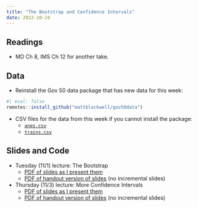 ```yaml
---
title: "The Bootstrap and Confidence Intervals"
date: 2022-10-24
---
```



## Readings 

- MD Ch 8, IMS Ch 12 for another take. 



## Data

- Reinstall the Gov 50 data package that has new data for this week:
```r
#| eval: false
remotes::install_github("mattblackwell/gov50data")
```

- CSV files for the data from this week if you cannot install the package:
  - [`anes.csv`](/files/data/anes.csv)
  - [`trains.csv`](/files/data/trains.csv)

## Slides and Code

- Tuesday (11/1) lecture: The Bootstrap
  - [PDF of slides as I present them](/slides/18_bootstrap.pdf)
  - [PDF of handout version of slides](/slides/18_bootstrap_handout.pdf) (no incremental slides)

- Thursday (11/3) lecture: More Confidence Intervals
  - [PDF of slides as I present them](/slides/19_conf_int.pdf)
  - [PDF of handout version of slides](/slides/19_conf_int_handout.pdf) (no incremental slides)
